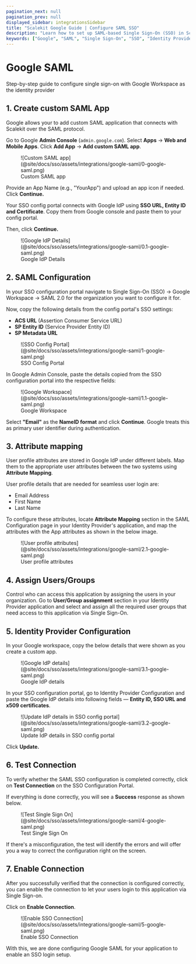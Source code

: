 ```yaml
---
pagination_next: null
pagination_prev: null
displayed_sidebar: integrationsSidebar
title: "Scalekit Google Guide | Configure SAML SSO"
description: "Learn how to set up SAML-based Single Sign-On (SSO) in Scalekit using Google, with step-by-step instructions for enterprise application configuration."
keywords: ["Google", "SAML", "Single Sign-On", "SSO", "Identity Provider", "Enterprise Application", "Attribute Mapping", "User Assignment", "Metadata XML"]
---
```


# Google SAML

<Subtitle>Step-by-step guide to configure single sign-on with Google Workspace as the identity provider</Subtitle>

## 1. Create custom SAML App

Google allows your to add custom SAML application that connects with Scalekit over the SAML protocol.

Go to Google **Admin Console** (`admin.google.com`). Select **Apps** → **Web and Mobile Apps**. Click **Add App** → **Add custom SAML app**.

<figure>
  ![Custom SAML app](@site/docs/sso/assets/integrations/google-saml/0-google-saml.png)
  <figcaption>Custom SAML app</figcaption>
</figure>

Provide an App Name (e.g., "YourApp") and upload an app icon if needed. Click **Continue.**

Your SSO config portal connects with Google IdP using **SSO URL, Entity ID and Certificate**. Copy them from Google console and paste them to your config portal.

Then, click **Continue.**

<figure>
  ![Google IdP Details](@site/docs/sso/assets/integrations/google-saml/0.1-google-saml.png)
  <figcaption>Google IdP Details</figcaption>
</figure>

## 2. SAML Configuration

In your SSO configuration portal navigate to Single Sign-On (SSO) → Google Workspace → SAML 2.0 for the organization you want to configure it for.

Now, copy the following details from the config portal's SSO settings:

- **ACS URL** (Assertion Consumer Service URL)
- **SP Entity ID** (Service Provider Entity ID)
- **SP Metadata URL**

<figure>
  ![SSO Config Portal](@site/docs/sso/assets/integrations/google-saml/1-google-saml.png)
  <figcaption>SSO Config Portal</figcaption>
</figure>

In Google Admin Console, paste the details copied from the SSO configuration portal into the respective fields:

<figure>
  ![Google Workspace](@site/docs/sso/assets/integrations/google-saml/1.1-google-saml.png)
  <figcaption>Google Workspace</figcaption>
</figure>

Select **"Email"** as the **NameID format** and click **Continue**. Google treats this as primary user identifier during authentication.

## 3. Attribute mapping

User profile attributes are stored in Google IdP under different labels. Map them to the appropriate user attributes between the two systems using **Attribute Mapping**.

User profile details that are needed for seamless user login are:

- Email Address
- First Name
- Last Name

To configure these attributes, locate **Attribute Mapping** section in the SAML Configuration page in your Identity Provider's application, and  map the attributes with the App attributes as shown in the below image.

<figure>
  ![User profile attributes](@site/docs/sso/assets/integrations/google-saml/2.1-google-saml.png)
  <figcaption>User profile attributes</figcaption>
</figure>

## 4. Assign Users/Groups

Control who can access this application by assigning the users in your organization. Go to **User/Group assignment** section in your Identity Provider application and select and assign all the required user groups that need access to this application via Single Sign-On.

## 5. Identity Provider Configuration

In your Google workspace, copy the below details that were shown as you create a custom app.

<figure>
  ![Google IdP details](@site/docs/sso/assets/integrations/google-saml/3.1-google-saml.png)
  <figcaption>Google IdP details</figcaption>
</figure>

In your SSO configuration portal, go to Identity Provider Configuration and paste the Google IdP details into following fields — **Entity ID, SSO URL and x509 certificates**.

<figure>
  ![Update IdP details in SSO config portal](@site/docs/sso/assets/integrations/google-saml/3.2-google-saml.png)
  <figcaption>Update IdP details in SSO config portal</figcaption>
</figure>

Click **Update.**

## 6. Test Connection

To verify whether the SAML SSO configuration is completed correctly, click on **Test Connection** on the SSO Configuration Portal.

If everything is done correctly, you will see a **Success** response as shown below.

<figure>
  ![Test Single Sign On](@site/docs/sso/assets/integrations/google-saml/4-google-saml.png)
  <figcaption>Test Single Sign On</figcaption>
</figure>

If there's a misconfiguration, the test will identify the errors and will offer you a way to correct the configuration right on the screen.

## 7. Enable Connection

After you successfully verified that the connection is configured correctly, you can enable the connection to let your users login to this application via Single Sign-on.

Click on **Enable Connection**.

<figure>
  ![Enable SSO Connection](@site/docs/sso/assets/integrations/google-saml/5-google-saml.png)
  <figcaption>Enable SSO Connection</figcaption>
</figure>

With this, we are done configuring Google SAML for your application to enable an SSO login setup.
